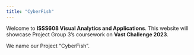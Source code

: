 ```yaml
---
title: "CyberFish"
---
```


Welcome to **ISSS608 Visual Analytics and Applications**. This website will showcase Project Group 3's coursework on **Vast Challenge 2023**.

We name our Project "CyberFish".
